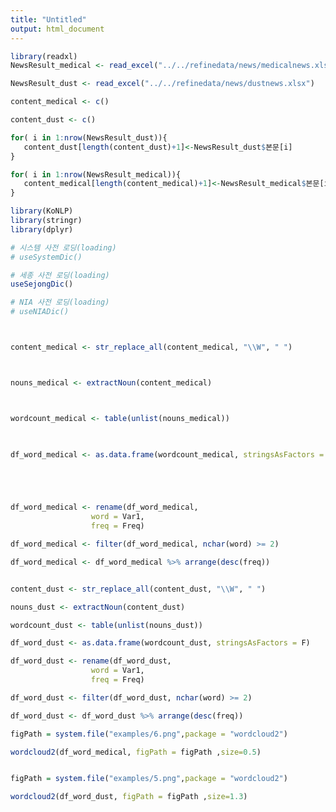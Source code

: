 ```yaml
---
title: "Untitled"
output: html_document
---
```


```r
library(readxl)
NewsResult_medical <- read_excel("../../refinedata/news/medicalnews.xlsx")

NewsResult_dust <- read_excel("../../refinedata/news/dustnews.xlsx")

content_medical <- c()

content_dust <- c()

for( i in 1:nrow(NewsResult_dust)){
   content_dust[length(content_dust)+1]<-NewsResult_dust$본문[i]
}

for( i in 1:nrow(NewsResult_medical)){
   content_medical[length(content_medical)+1]<-NewsResult_medical$본문[i]
}


```



```r
library(KoNLP)
library(stringr)
library(dplyr)

# 시스템 사전 로딩(loading)
# useSystemDic()

# 세종 사전 로딩(loading)
useSejongDic()

# NIA 사전 로딩(loading)
# useNIADic()



content_medical <- str_replace_all(content_medical, "\\W", " ")



nouns_medical <- extractNoun(content_medical)



wordcount_medical <- table(unlist(nouns_medical))


     
df_word_medical <- as.data.frame(wordcount_medical, stringsAsFactors = F)





df_word_medical <- rename(df_word_medical,
                  word = Var1,
                  freq = Freq)

df_word_medical <- filter(df_word_medical, nchar(word) >= 2)

df_word_medical <- df_word_medical %>% arrange(desc(freq))



```

```r
content_dust <- str_replace_all(content_dust, "\\W", " ")

nouns_dust <- extractNoun(content_dust)

wordcount_dust <- table(unlist(nouns_dust))

df_word_dust <- as.data.frame(wordcount_dust, stringsAsFactors = F)

df_word_dust <- rename(df_word_dust,
                  word = Var1,
                  freq = Freq)

df_word_dust <- filter(df_word_dust, nchar(word) >= 2)

df_word_dust <- df_word_dust %>% arrange(desc(freq))
```

```r


figPath = system.file("examples/6.png",package = "wordcloud2")

wordcloud2(df_word_medical, figPath = figPath ,size=0.5)



```

```r
figPath = system.file("examples/5.png",package = "wordcloud2")

wordcloud2(df_word_dust, figPath = figPath ,size=1.3)
```

